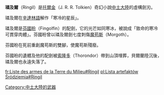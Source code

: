 '''璘及爾'''（Ringil）是[[托爾金|托爾金]]（J. R. R. Tolkien）奇幻小說[[中土大陸|中土大陸]]的虛構劍刃。

璘及爾在[[辛達林語|辛達林語]]解作「寒冷的星辰」。

璘及爾是[[芬國昐|芬國昐]]（Fingolfin）的配劍，它的光芒如同寒冰，被說成「致命的寒冷可貫穿肉體」。芬國昐曾以璘及爾劍七度刺傷[[魔苟斯|魔苟斯]]（Morgoth）。

芬國昐在死前重創魔苟斯的雙腳，使魔苟斯殘廢。

芬國昐的遺體及他的配劍被[[索隆多|索隆多]]（Thorondor）帶到山頂埋葬，貝爾蘭陸沉後，璘及爾也永遠失落了。

{{meweapons}}

[[Category:中土大陸的武器|Category:中土大陸的武器]]

[[fr:Liste_des_armes_de_la_Terre_du_Milieu#Ringil|fr:Liste des armes de la Terre du Milieu#Ringil]]
[[pl:Lista_artefaktów_Śródziemia#Ringil|pl:Lista artefaktów Śródziemia#Ringil]]